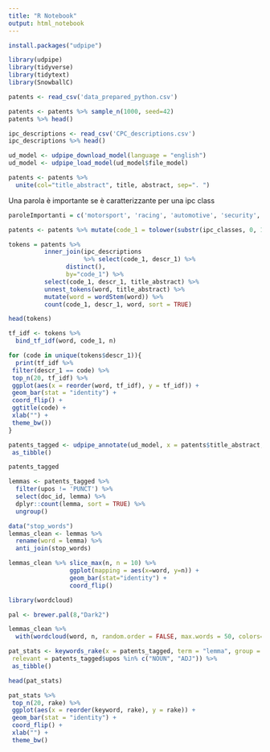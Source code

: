 ```yaml
---
title: "R Notebook"
output: html_notebook
---
```


```r
install.packages("udpipe")
```

```r
library(udpipe)
library(tidyverse)
library(tidytext)
library(SnowballC)
```

```r
patents <- read_csv('data_prepared_python.csv')
```

```r
patents <- patents %>% sample_n(1000, seed=42) 
patents %>% head()
```

```r
ipc_descriptions <- read_csv('CPC_descriptions.csv')
ipc_descriptions %>% head()
```

```r
ud_model <- udpipe_download_model(language = "english")
ud_model <- udpipe_load_model(ud_model$file_model)
```

```r
patents <- patents %>%
  unite(col="title_abstract", title, abstract, sep=". ")
```

Una parola è importante se è caratterizzante per una ipc class

```r
paroleImportanti = c('motorsport', 'racing', 'automotive', 'security', 'race', 'system', 'speed', 'moto', 'image', 'electrification', 'fuel', 'autonomous', 'esport', 'wheel', 'car', 'cars', 'drive', 'driving', 'roborace', 'vehicles', 'motor')
```

```r

patents <- patents %>% mutate(code_1 = tolower(substr(ipc_classes, 0, 1)))
```

```r
tokens = patents %>%
          inner_join(ipc_descriptions 
                     %>% select(code_1, descr_1) %>% 
                distinct(),
                by="code_1") %>%
          select(code_1, descr_1, title_abstract) %>%
          unnest_tokens(word, title_abstract) %>%
          mutate(word = wordStem(word)) %>%
          count(code_1, descr_1, word, sort = TRUE)

head(tokens)
```

```r
tf_idf <- tokens %>%
  bind_tf_idf(word, code_1, n)
```

```r

for (code in unique(tokens$descr_1)){
  print(tf_idf %>%
 filter(descr_1 == code) %>%
 top_n(20, tf_idf) %>%
 ggplot(aes(x = reorder(word, tf_idf), y = tf_idf)) +
 geom_bar(stat = "identity") +
 coord_flip() +
 ggtitle(code) +
 xlab("") +
 theme_bw())
}
```

```r
patents_tagged <- udpipe_annotate(ud_model, x = patents$title_abstract, doc_id = patents$filename) %>%
 as_tibble()
```

```r
patents_tagged
```

```r
lemmas <- patents_tagged %>%
  filter(upos != 'PUNCT') %>%
  select(doc_id, lemma) %>%
  dplyr::count(lemma, sort = TRUE) %>%
  ungroup()
```

```r
data("stop_words")
lemmas_clean <- lemmas %>%
  rename(word = lemma) %>%
  anti_join(stop_words)
```

```r
lemmas_clean %>% slice_max(n, n = 10) %>% 
                 ggplot(mapping = aes(x=word, y=n)) +
                 geom_bar(stat="identity") +
                 coord_flip()
```

```r

library(wordcloud)

pal <- brewer.pal(8,"Dark2")

lemmas_clean %>%
  with(wordcloud(word, n, random.order = FALSE, max.words = 50, colors=pal))

```

```r
pat_stats <- keywords_rake(x = patents_tagged, term = "lemma", group = "doc_id",
 relevant = patents_tagged$upos %in% c("NOUN", "ADJ")) %>%
 as_tibble()

head(pat_stats)
```

```r
pat_stats %>%
 top_n(20, rake) %>%
 ggplot(aes(x = reorder(keyword, rake), y = rake)) +
 geom_bar(stat = "identity") +
 coord_flip() +
 xlab("") +
 theme_bw()

```
